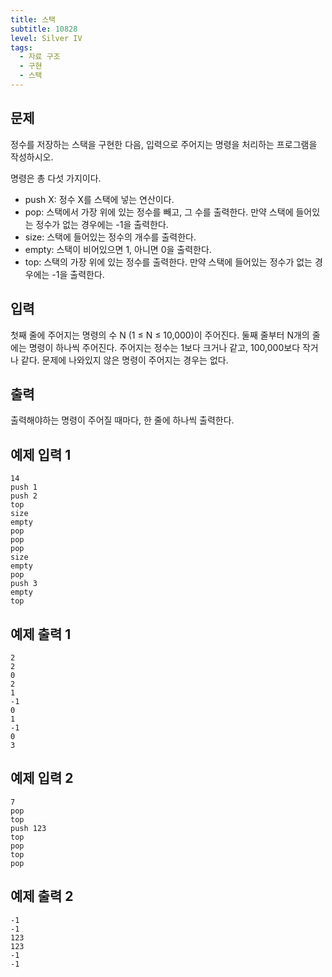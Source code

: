 ```yaml
---
title: 스택
subtitle: 10828
level: Silver IV
tags:
  - 자료 구조
  - 구현
  - 스택
---
```


## 문제

정수를 저장하는 스택을 구현한 다음, 입력으로 주어지는 명령을 처리하는 프로그램을 작성하시오.

명령은 총 다섯 가지이다.

- push X: 정수 X를 스택에 넣는 연산이다.
- pop: 스택에서 가장 위에 있는 정수를 빼고, 그 수를 출력한다. 만약 스택에 들어있는 정수가 없는 경우에는 -1을 출력한다.
- size: 스택에 들어있는 정수의 개수를 출력한다.
- empty: 스택이 비어있으면 1, 아니면 0을 출력한다.
- top: 스택의 가장 위에 있는 정수를 출력한다. 만약 스택에 들어있는 정수가 없는 경우에는 -1을 출력한다.

## 입력

첫째 줄에 주어지는 명령의 수 N (1 ≤ N ≤ 10,000)이 주어진다. 둘째 줄부터 N개의 줄에는 명령이 하나씩 주어진다. 주어지는 정수는 1보다 크거나 같고, 100,000보다 작거나 같다. 문제에 나와있지 않은 명령이 주어지는 경우는 없다.

## 출력

출력해야하는 명령이 주어질 때마다, 한 줄에 하나씩 출력한다.

## 예제 입력 1

```
14
push 1
push 2
top
size
empty
pop
pop
pop
size
empty
pop
push 3
empty
top
```

## 예제 출력 1

```
2
2
0
2
1
-1
0
1
-1
0
3
```

## 예제 입력 2

```
7
pop
top
push 123
top
pop
top
pop
```

## 예제 출력 2

```
-1
-1
123
123
-1
-1
```
